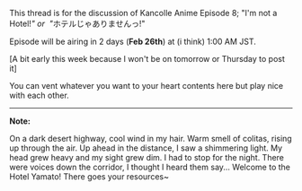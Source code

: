 This thread is for the discussion of Kancolle Anime Episode 8; "I'm not a Hotel!''" or  "''ホテルじゃありませんっ!"

<p style="color:rgb(0,0,0);">Episode will be airing in 2 days ('''Feb 26th''') at (i think) 1:00 AM JST.</p>

[A bit early this week because I won't be on tomorrow or Thursday to post it]

<p style="color:rgb(0,0,0);">You can vent whatever you want to your heart contents here but play nice with each other.</p>
----
'''Note:'''

On a dark desert highway, cool wind in my hair. Warm smell of colitas, rising up through the air. Up ahead in the distance, I saw a shimmering light. My head grew heavy and my sight grew dim. I had to stop for the night. There were voices down the corridor, I thought I heard them say...
Welcome to the Hotel Yamato! There goes your resources~<ac_metadata title="Kantai Collection Anime: Episode 8 Discussion" notify_everyone="1424775509"> </ac_metadata>